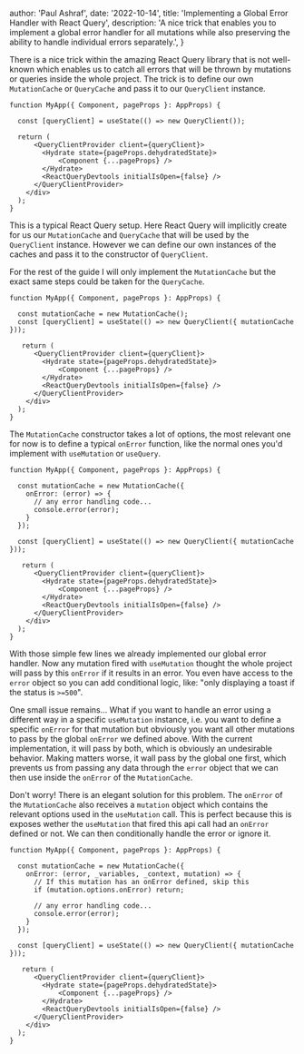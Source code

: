 
  author: 'Paul Ashraf',
  date: '2022-10-14',
  title: 'Implementing a Global Error Handler with React Query',
  description:
    'A nice trick that enables you to implement a global error handler for all mutations while also preserving the ability to handle individual errors separately.',
}


There is a nice trick within the amazing React Query library that is not well-known which enables us to catch all errors that will be thrown by mutations or queries inside the whole project. The trick is to define our own `MutationCache` or `QueryCache` and pass it to our `QueryClient` instance.

```tsx
function MyApp({ Component, pageProps }: AppProps) {

  const [queryClient] = useState(() => new QueryClient());

  return (
      <QueryClientProvider client={queryClient}>
        <Hydrate state={pageProps.dehydratedState}>
            <Component {...pageProps} />
        </Hydrate>
        <ReactQueryDevtools initialIsOpen={false} />
      </QueryClientProvider>
    </div>
  );
}
```

This is a typical React Query setup. Here React Query will implicitly create for us our `MutationCache` and `QueryCache` that will be used by the `QueryClient` instance. However we can define our own instances of the caches and pass it to the constructor of `QueryClient`.

For the rest of the guide I will only implement the `MutationCache` but the exact same steps could be taken for the `QueryCache`.

```tsx
function MyApp({ Component, pageProps }: AppProps) {

  const mutationCache = new MutationCache();
  const [queryClient] = useState(() => new QueryClient({ mutationCache }));

   return (
      <QueryClientProvider client={queryClient}>
        <Hydrate state={pageProps.dehydratedState}>
            <Component {...pageProps} />
        </Hydrate>
        <ReactQueryDevtools initialIsOpen={false} />
      </QueryClientProvider>
    </div>
  );
}
```

The `MutationCache` constructor takes a lot of options, the most relevant one for now is to define a typical `onError` function, like the normal ones you'd implement with `useMutation` or `useQuery`.

```tsx
function MyApp({ Component, pageProps }: AppProps) {

  const mutationCache = new MutationCache({
    onError: (error) => {
      // any error handling code...
      console.error(error);
    }
  });

  const [queryClient] = useState(() => new QueryClient({ mutationCache }));

   return (
      <QueryClientProvider client={queryClient}>
        <Hydrate state={pageProps.dehydratedState}>
            <Component {...pageProps} />
        </Hydrate>
        <ReactQueryDevtools initialIsOpen={false} />
      </QueryClientProvider>
    </div>
  );
}
```

With those simple few lines we already implemented our global error handler. Now any mutation fired with `useMutation` thought the whole project will pass by this `onError` if it results in an error. You even have access to the `error` object so you can add conditional logic, like: "only displaying a toast if the status is `>=500`".

One small issue remains... What if you want to handle an error using a different way in a specific `useMutation` instance, i.e. you want to define a specific `onError` for that mutation but obviously you want all other mutations to pass by the global `onError` we defined above. With the current implementation, it will pass by both, which is obviously an undesirable behavior.
Making matters worse, it wall pass by the global one first, which prevents us from passing any data through the `error` object that we can then use inside the `onError` of the `MutationCache`.

Don't worry! There is an elegant solution for this problem. The `onError` of the `MutationCache` also receives a `mutation` object which contains the relevant options used in the `useMutation` call. This is perfect because this is exposes wether the `useMutation` that fired this api call had an `onError` defined or not. We can then conditionally handle the error or ignore it.

```tsx
function MyApp({ Component, pageProps }: AppProps) {

  const mutationCache = new MutationCache({
    onError: (error, _variables, _context, mutation) => {
      // If this mutation has an onError defined, skip this
      if (mutation.options.onError) return;

      // any error handling code...
      console.error(error);
    }
  });

  const [queryClient] = useState(() => new QueryClient({ mutationCache }));

   return (
      <QueryClientProvider client={queryClient}>
        <Hydrate state={pageProps.dehydratedState}>
            <Component {...pageProps} />
        </Hydrate>
        <ReactQueryDevtools initialIsOpen={false} />
      </QueryClientProvider>
    </div>
  );
}
```
